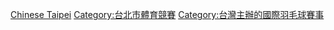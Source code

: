 {{Catmore|台北羽球公開賽}}
[[Category:世界羽聯大獎賽|Chinese Taipei]]
[[Category:台北市體育競賽|Category:台北市體育競賽]]
[[Category:台灣主辦的國際羽毛球賽事|Category:台灣主辦的國際羽毛球賽事]]